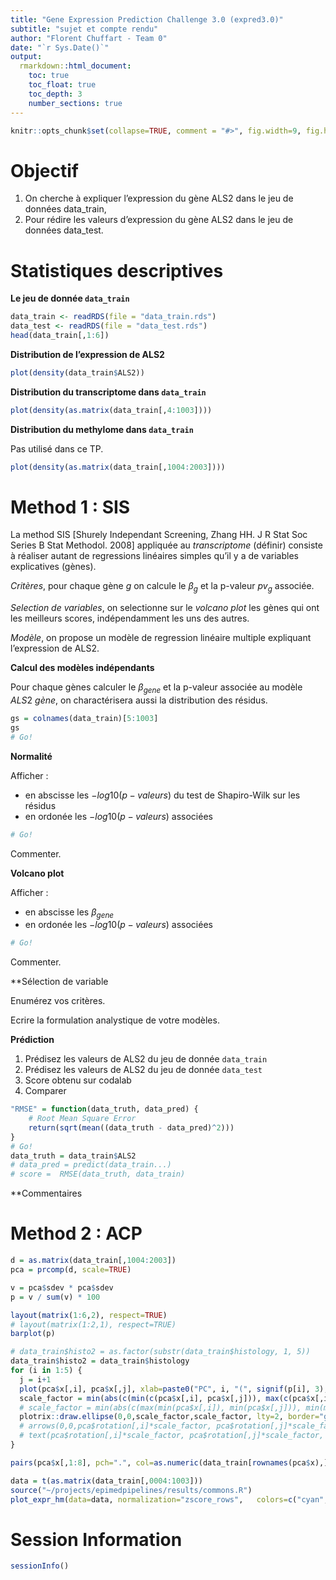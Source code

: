 ```yaml
---
title: "Gene Expression Prediction Challenge 3.0 (expred3.0)"
subtitle: "sujet et compte rendu"
author: "Florent Chuffart - Team 0"
date: "`r Sys.Date()`"
output:
  rmarkdown::html_document:
    toc: true
    toc_float: true
    toc_depth: 3
    number_sections: true
---
```


```r
knitr::opts_chunk$set(collapse=TRUE, comment = "#>", fig.width=9, fig.height=6, eval=TRUE, echo=FALSE, results="hide")
``` 

# Objectif

1. On cherche à expliquer l’expression du gène ALS2 dans le jeu de données data_train,
2. Pour rédire les valeurs d’expression du gène ALS2 dans le jeu de données data_test.

# Statistiques descriptives

**Le jeu de donnée `data_train`**

```r
data_train <- readRDS(file = "data_train.rds")
data_test <- readRDS(file = "data_test.rds")
head(data_train[,1:6])
```

**Distribution de l’expression de ALS2**

```r
plot(density(data_train$ALS2))
```

**Distribution du transcriptome dans `data_train`**

```r
plot(density(as.matrix(data_train[,4:1003])))
```

**Distribution du methylome dans `data_train`**

Pas utilisé dans ce TP.

```r
plot(density(as.matrix(data_train[,1004:2003])))
```

# Method 1 : SIS

La method SIS [Shurely Independant Screening, Zhang HH. J R Stat Soc Series B Stat Methodol. 2008] appliquée au *transcriptome* (définir) consiste à réaliser autant de regressions linéaires simples qu’il y a de variables explicatives (gènes).

*Critères*, pour chaque gène $g$ on calcule le $\beta_{g}$ et la p-valeur $pv_g$ associée. 

*Selection de variables*, on selectionne sur le *volcano plot* les gènes qui ont les meilleurs scores, indépendamment les uns des autres.

*Modèle*, on propose un modèle de regression linéaire multiple expliquant l’expression de ALS2.

**Calcul des modèles indépendants**

Pour chaque gènes calculer le $\beta_{gene}$ et la p-valeur associée au modèle $ALS2~gène$, on charactérisera aussi la distribution des résidus.

```r
gs = colnames(data_train)[5:1003]
gs
# Go!
```

**Normalité**

Afficher : 

- en abscisse les $-log10(p-valeurs)$ du test de Shapiro-Wilk sur les résidus
- en ordonée les $-log10(p-valeurs)$ associées

```r
# Go!
```
Commenter.


**Volcano plot**

Afficher : 

- en abscisse les $\beta_{gene}$
- en ordonée les $-log10(p-valeurs)$ associées

```r
# Go!
```
Commenter.



**Sélection de variable

Enumérez vos critères.

Ecrire la formulation analystique de votre modèles.

**Prédiction**

1. Prédisez les valeurs de ALS2 du jeu de donnée `data_train`
2. Prédisez les valeurs de ALS2 du jeu de donnée `data_test`
3. Score obtenu sur codalab
4. Comparer

```r
"RMSE" = function(data_truth, data_pred) {
    # Root Mean Square Error
    return(sqrt(mean((data_truth - data_pred)^2)))
}
# Go!
data_truth = data_train$ALS2
# data_pred = predict(data_train...)
# score =  RMSE(data_truth, data_train)
```

**Commentaires



# Method 2 : ACP


```r
d = as.matrix(data_train[,1004:2003])
pca = prcomp(d, scale=TRUE)

v = pca$sdev * pca$sdev
p = v / sum(v) * 100

layout(matrix(1:6,2), respect=TRUE)
# layout(matrix(1:2,1), respect=TRUE)
barplot(p)

# data_train$histo2 = as.factor(substr(data_train$histology, 1, 5))
data_train$histo2 = data_train$histology
for (i in 1:5) {
  j = i+1
  plot(pca$x[,i], pca$x[,j], xlab=paste0("PC", i, "(", signif(p[i], 3), "%)"), ylab=paste0("PC", j, "(", signif(p[j], 3), "%)"), pch=16, col=as.numeric(data_train[rownames(pca$x),]$histo2))
  scale_factor = min(abs(c(min(c(pca$x[,i], pca$x[,j])), max(c(pca$x[,i], pca$x[,j])))))  
  # scale_factor = min(abs(c(max(min(pca$x[,i]), min(pca$x[,j])), min(max(pca$x[,i]), max(pca$x[,j])))))
  plotrix::draw.ellipse(0,0,scale_factor,scale_factor, lty=2, border="grey")
  # arrows(0,0,pca$rotation[,i]*scale_factor, pca$rotation[,j]*scale_factor, col="grey")
  # text(pca$rotation[,i]*scale_factor, pca$rotation[,j]*scale_factor, rownames(pca$rotation))
}
```

```r
pairs(pca$x[,1:8], pch=".", col=as.numeric(data_train[rownames(pca$x),]$histo2))
```

```r
data = t(as.matrix(data_train[,0004:1003]))
source("~/projects/epimedpipelines/results/commons.R")
plot_expr_hm(data=data, normalization="zscore_rows",   colors=c("cyan", "cyan", "black", "red", "red"))
```


# Session Information

```r
sessionInfo()
```



